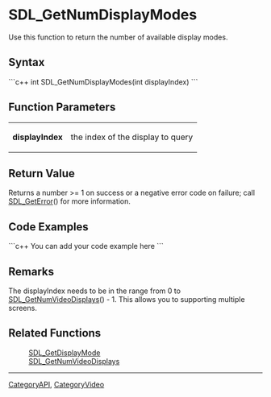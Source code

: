 <!-- pragma section-numbers off -->
<!-- pragma disable-camelcase -->

= SDL_GetNumDisplayModes =
Use this function to return the number of available display modes.


== Syntax ==
```c++
int SDL_GetNumDisplayModes(int displayIndex)
```

== Function Parameters ==
{|
|'''displayIndex'''
|the index of the display to query
|}

== Return Value ==
Returns a number >= 1 on success or a negative error code on failure; call [[SDL_GetError]]() for more information.

== Code Examples ==
```c++
You can add your code example here
```

== Remarks ==
The displayIndex needs to be in the range from 0 to [[SDL_GetNumVideoDisplays]]() - 1. This allows you to supporting multiple screens.

== Related Functions ==
:[[SDL_GetDisplayMode]]
:[[SDL_GetNumVideoDisplays]]

----
[[CategoryAPI]], [[CategoryVideo]]
